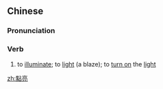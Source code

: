 {{also|点亮}}
==Chinese==
{{zh-forms|s=点亮}}

===Pronunciation===
{{zh-pron
|m=diǎnliàng
|cat=v
}}

===Verb===
{{zh-verb}}

# to [[illuminate]]; to [[light]] (a blaze); to [[turn on]] the [[light]]

[[zh:點亮]]